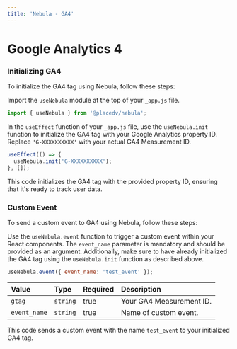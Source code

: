 ```yaml
---
title: 'Nebula - GA4'
---
```


# Google Analytics 4

### Initializing GA4

To initialize the GA4 tag using Nebula, follow these steps:

Import the `useNebula` module at the top of your `_app.js` file.

```javascript
import { useNebula } from '@placedv/nebula';
```

In the `useEffect` function of your `_app.js` file, use the `useNebula.init` function to initialize the GA4 tag with your Google Analytics property ID. Replace `'G-XXXXXXXXXX'` with your actual GA4 Measurement ID.

```javascript
useEffect(() => {
  useNebula.init('G-XXXXXXXXXX');
}, []);
```

This code initializes the GA4 tag with the provided property ID, ensuring that it's ready to track user data.

### Custom Event

To send a custom event to GA4 using Nebula, follow these steps:

Use the `useNebula.event` function to trigger a custom event within your React components. The `event_name` parameter is mandatory and should be provided as an argument. Additionally, make sure to have already initialized the GA4 tag using the `useNebula.init` function as described above.

```javascript
useNebula.event({ event_name: 'test_event' });
```

| Value | Type | Required | Description |
| :---          | :--- | :--- | :--- |
| `gtag` | `string` | true | Your GA4 Measurement ID. |
| `event_name` | `string` | true | Name of custom event. |

This code sends a custom event with the name `test_event` to your initialized GA4 tag.
